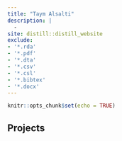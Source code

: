 ```yaml
---
title: "Taym Alsalti"
description: |
  -
site: distill::distill_website
exclude:
- '*.rda'
- '*.pdf'
- '*.dta'
- '*.csv'
- '*.csl'
- '*.bibtex'
- '*.docx'
---
```


```r
knitr::opts_chunk$set(echo = TRUE)
```

## Projects

